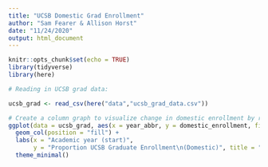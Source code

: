 ```yaml
---
title: "UCSB Domestic Grad Enrollment"
author: "Sam Fearer & Allison Horst"
date: "11/24/2020"
output: html_document
---
```


```r
knitr::opts_chunk$set(echo = TRUE)
library(tidyverse)
library(here)
```

```r
# Reading in UCSB grad data: 

ucsb_grad <- read_csv(here("data","ucsb_grad_data.csv"))
```


```r
# Create a column graph to visualize change in domestic enrollment by race/ethnicity, for 2008-2019
ggplot(data = ucsb_grad, aes(x = year_abbr, y = domestic_enrollment, fill = ethnicity)) + 
  geom_col(position = "fill") +
  labs(x = "Academic year (start)",
       y = "Proportion UCSB Graduate Enrollment\n(Domestic)", title = "Domestic Graduate Enrollment and Ethnicity at UCSB") +
  theme_minimal()



```

